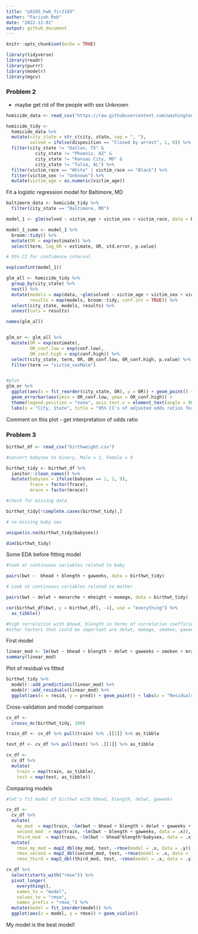 ```yaml
---
title: "p8105_hw6_fir2103"
author: "Farizah Rob"
date: "2022-12-01"
output: github_document
---
```


```r
knitr::opts_chunk$set(echo = TRUE)
```

```r
library(tidyverse)
library(readr)
library(purrr)
library(modelr)
library(mgcv)
```

### Problem 2

- maybe get rid of the people with sex Unknown

```r
homicide_data <- read_csv("https://raw.githubusercontent.com/washingtonpost/data-homicides/master/homicide-data.csv")

homicide_tidy <- 
  homicide_data %>%
  mutate(city_state = str_c(city, state, sep = ", "), 
         solved = ifelse(disposition == "Closed by arrest", 1, 0)) %>%
  filter(city_state != "Dallas, TX" & 
           city_state != "Phoenix, AZ" & 
           city_state != "Kansas City, MO" &
           city_state != "Tulsa, AL") %>%
  filter(victim_race == "White" | victim_race == "Black") %>%
  filter(victim_sex != "Unknown") %>%
  mutate(victim_age = as.numeric(victim_age))
```

Fit a logistic regression model for Baltimore, MD

```r
baltimore_data <- homicide_tidy %>% 
  filter(city_state == "Baltimore, MD")

model_1 <- glm(solved ~ victim_age + victim_sex + victim_race, data = baltimore_data, family = binomial())

model_1_summ <- model_1 %>% 
  broom::tidy() %>%
  mutate(OR = exp(estimate)) %>%
  select(term, log_OR = estimate, OR, std.error, p.value)

# 95% CI for confidence interval 

exp(confint(model_1))
```

```r
glm_all <- homicide_tidy %>%
  group_by(city_state) %>%
  nest() %>%
  mutate(models = map(data, ~glm(solved ~ victim_age + victim_sex + victim_race, data =., family = binomial())), 
         results = map(models, broom::tidy, conf.int = TRUE)) %>%
  select(city_state, models, results) %>%
  unnest(cols = results)

names(glm_all)


glm_or <- glm_all %>%
  mutate(OR = exp(estimate), 
         OR_conf.low = exp(conf.low), 
         OR_conf.high = exp(conf.high)) %>%
  select(city_state, term, OR, OR_conf.low, OR_conf.high, p.value) %>%
  filter(term == "victim_sexMale")


#plot
glm_or %>%
  ggplot(aes(x = fct_reorder(city_state, OR), y = OR)) + geom_point() + 
  geom_errorbar(aes(ymin = OR_conf.low, ymax = OR_conf.high)) + 
  theme(legend.position = "none", axis.text.x = element_text(angle = 90)) +
  labs(x = "City, State", title = "95% CI's of adjusted odds ratios for solving homicides comparing male victims to female victims")
```

Comment on this plot - get interpretation of odds ratio


### Problem 3

```r
birthwt_df <- read_csv("birthweight.csv")

#convert babysex to binary, Male = 1, Female = 0

birthwt_tidy <- birthwt_df %>%
  janitor::clean_names() %>%
  mutate(babysex = ifelse(babysex == 1, 1, 0), 
         frace = factor(frace), 
         mrace = factor(mrace))

#check for missing data 

birthwt_tidy[!complete.cases(birthwt_tidy),]

# no missing baby sex 

unique(is.na(birthwt_tidy$babysex))

dim(birthwt_tidy)
```

Some EDA before fitting model 

```r
#look at continuous variables related to baby

pairs(bwt ~  bhead + blength + gaweeks, data = birthwt_tidy)

# Look at continuous variables related to mother

pairs(bwt ~ delwt + menarche + mheight + momage, data = birthwt_tidy)

cor(birthwt_df$bwt, y = birthwt_df[, -4], use = "everything") %>%
  as_tibble()

#high correlation with bhead, blength in terms of correlation coefficient 
#other factors that could be important are delwt, momage, smoken, gaweeks

```

First model 

```r
linear_mod <- lm(bwt ~ bhead + blength + delwt + gaweeks + smoken + mrace, data = birthwt_tidy)
summary(linear_mod)
```

Plot of residual vs fitted

```r
birthwt_tidy %>%
  modelr::add_predictions(linear_mod) %>%
  modelr::add_residuals(linear_mod) %>%
  ggplot(aes(x = resid, y = pred)) + geom_point() + labs(x = "Residuals", y = "Fitted Values", title = "Residual vs Fitted Plot")
```

Cross-validation and model comparison

```r
cv_df <-
  crossv_mc(birthwt_tidy, 100)

train_df <- cv_df %>% pull(train) %>% .[[1]] %>% as_tibble

test_df <- cv_df %>% pull(test) %>% .[[1]] %>% as_tibble

cv_df <-
  cv_df %>% 
  mutate(
    train = map(train, as_tibble),
    test = map(test, as_tibble))
```

Comparing models

```r
#let's fit model of birthwt with bhead, blength, delwt, gaweeks

cv_df <-
  cv_df %>% 
  mutate(
    my_mod  = map(train, ~lm(bwt ~ bhead + blength + delwt + gaweeks + smoken + mrace, data = .x)),
    second_mod  = map(train, ~lm(bwt ~ blength + gaweeks, data = .x)),
    third_mod  = map(train, ~lm(bwt ~ bhead*blength*babysex, data = .x))) %>% 
  mutate(
    rmse_my_mod = map2_dbl(my_mod, test, ~rmse(model = .x, data = .y)),
    rmse_second = map2_dbl(second_mod, test, ~rmse(model = .x, data = .y)),
    rmse_third = map2_dbl(third_mod, test, ~rmse(model = .x, data = .y)))

cv_df %>% 
  select(starts_with("rmse")) %>% 
  pivot_longer(
    everything(),
    names_to = "model", 
    values_to = "rmse",
    names_prefix = "rmse_") %>% 
  mutate(model = fct_inorder(model)) %>% 
  ggplot(aes(x = model, y = rmse)) + geom_violin()
```

My model is the best model!